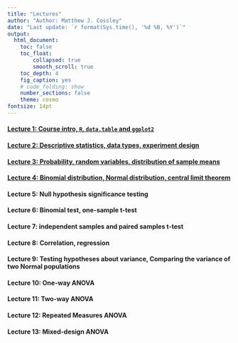 ```yaml
---
title: "Lectures"
author: "Author: Matthew J. Cossley"
date: "Last update: `r format(Sys.time(), '%d %B, %Y')`"
output:
  html_document:
    toc: false
    toc_float:
        collapsed: true
        smooth_scroll: true
    toc_depth: 4
    fig_caption: yes
    # code_folding: show
    number_sections: false
    theme: cosmo
fontsize: 14pt
---
```


<!-- #### Lecture 1: Course intro, `R`, `data.table` and `ggplot2` -->
#### [Lecture 1: Course intro, `R`, `data.table` and `ggplot2`](lecture_1.html)

<!-- #### Lecture 2: Descriptive statistics, data types, experiment design -->
#### [Lecture 2: Descriptive statistics, data types, experiment design](lecture_2.html)

<!-- #### Lecture 3: Probability, random variables, distribution of sample means -->
#### [Lecture 3: Probability, random variables, distribution of sample means](lecture_3.html)

<!-- #### Lecture 4: Binomial distribution, Normal distribution, central limit theorem -->
#### [Lecture 4: Binomial distribution, Normal distribution, central limit theorem](lecture_4.html)

#### Lecture 5: Null hypothesis significance testing
<!-- #### Lecture 5: Critical values, two-tailed tests, confidence intervals, Type I vs type II errors -->
<!-- #### [Lecture 5: Critical values, two-tailed tests, confidence intervals, Type I vs type II errors](lecture_5.html) -->

#### Lecture 6: Binomial test, one-sample t-test
<!-- #### [Lecture 6: Binomial test, one-sample t-test](lecture_6.html) -->

#### Lecture 7: independent samples and paired samples t-test
<!-- #### [Lecture 7: independent samples and paired samples t-test](lecture_7.html) -->

#### Lecture 8: Correlation, regression
<!-- #### [Lecture 8: Correlation, regression](lecture_8.html) -->

#### Lecture 9: Testing hypotheses about variance, Comparing the variance of two Normal populations
<!-- #### [Lecture 9: Testing hypotheses about variance, Comparing the variance of two Normal populations](lecture_9.html) -->

#### Lecture 10: One-way ANOVA
<!-- #### [Lecture 10: One-way ANOVA](lecture_10.html) -->

#### Lecture 11: Two-way ANOVA
<!-- #### [Lecture 11: Two-way ANOVA](lecture_11.html) -->

#### Lecture 12: Repeated Measures ANOVA
<!-- #### [Lecture 12: Repeated Measures ANOVA](lecture_12.html) -->

#### Lecture 13: Mixed-design ANOVA
<!-- #### [Lecture 13: Mixed-design ANOVA](lecture_12.html) -->